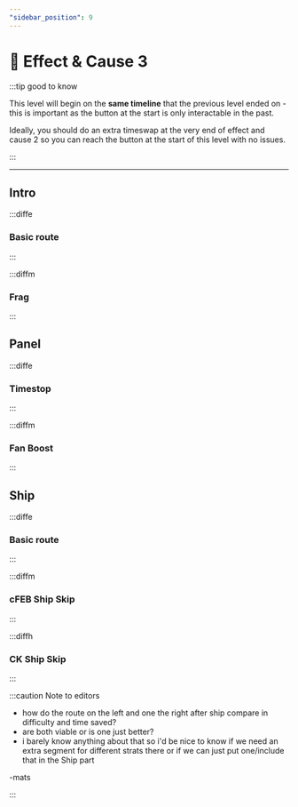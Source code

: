 ```yaml
---
"sidebar_position": 9
---
```



# 🛑 Effect & Cause 3

:::tip good to know

This level will begin on the **same timeline** that the previous level ended on - this is important as the button at the start is only interactable in the past. 

Ideally, you should do an extra timeswap at the very end of effect and cause 2 so you can reach the button at the start of this level with no issues.

:::

---

## Intro

:::diffe

### Basic route

:::

:::diffm

### Frag

:::


## Panel

:::diffe

### Timestop

:::

:::diffm

### Fan Boost

:::

## Ship

:::diffe

### Basic route

:::

:::diffm

### cFEB Ship Skip

:::

:::diffh

### CK Ship Skip

:::

:::caution Note to editors

- how do the route on the left and one the right after ship compare in difficulty and time saved?
- are both viable or is one just better? 
- i barely know anything about that so i'd be nice to know if we need an extra segment for different strats there or if we can just put one/include that in the Ship part

-mats

:::

